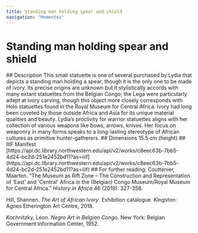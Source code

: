 ```yaml
---
title: Standing man holding spear and shield
navigation: "Mementos"
---
```

# Standing man holding spear and shield
<Viewer options = "showTitle: false" iiifContent="https://api.dc.library.northwestern.edu/api/v2/works/c8eec63b-7bb5-4d24-bc2d-251e2452bd11?as=iiif" />
## Description
This small statuette is one of several purchased by Lydia that depicts a standing man holding a spear, though it is the only one to be made of ivory. Its precise origins are unknown but it stylistically accords with many extant statuettes from the Belgian Congo; the Lega were particularly adept at ivory carving, though this object more closely corresponds with Holo statuettes found in the Royal Museum for Central Africa. Ivory had long been coveted by those outside Africa and Asia for its unique material qualities and beauty. Lydia’s proclivity for warrior statuettes aligns with her collection of various weapons like bows, arrows, knives. Her focus on weaponry in many forms speaks to a long-lasting stereotype of African cultures as primitive hunter-gatherers.
## Dimensions
15.5 cm (height)
## IIIF Manifest
[https://api.dc.library.northwestern.edu/api/v2/works/c8eec63b-7bb5-4d24-bc2d-251e2452bd11?as=iiif](https://api.dc.library.northwestern.edu/api/v2/works/c8eec63b-7bb5-4d24-bc2d-251e2452bd11?as=iiif)
## For further reading:
Couttenier, Maarten. “The Museum as Rift Zone – The Construction and Representation of ‘East’ and 'Central' Africa in the (Belgian) Congo Museum/Royal Museum for Central Africa.” <i>History in Africa</i> 46 (2019): 327-358.

Hill, Shannen. <i>The Art of African Ivory</i>. Exhibition catalogue. Kingston: Agnes Etherington Art Centre, 2018.

Kochnitzky, Léon. <i>Negro Art in Belgian Congo.</i> New York: Belgian Government Information Center, 1952.
